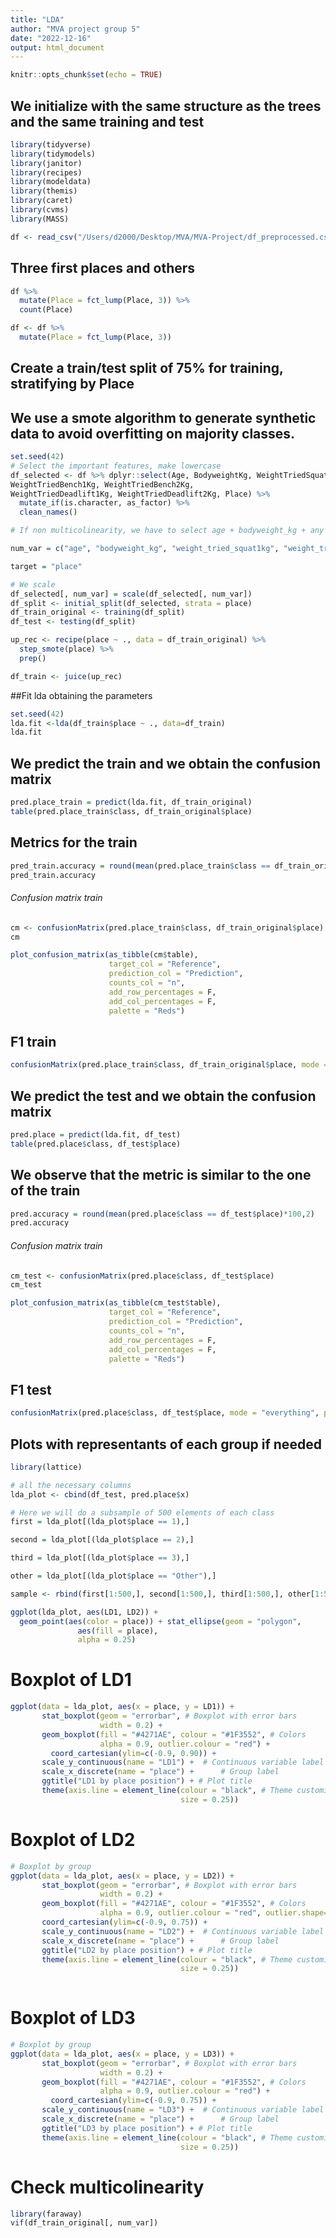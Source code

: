 ```yaml
---
title: "LDA"
author: "MVA project group 5"
date: "2022-12-16"
output: html_document
---
```


```r
knitr::opts_chunk$set(echo = TRUE)
```

## We initialize with the same structure as the trees and the same training and test
```r
library(tidyverse)
library(tidymodels)
library(janitor)
library(recipes)
library(modeldata)
library(themis)
library(caret)
library(cvms)
library(MASS)
```

```r
df <- read_csv("/Users/d2000/Desktop/MVA/MVA-Project/df_preprocessed.csv")
```

## Three first places and others
```r

df %>% 
  mutate(Place = fct_lump(Place, 3)) %>% 
  count(Place)

df <- df %>%
  mutate(Place = fct_lump(Place, 3))

```
## Create a train/test split of 75% for training, stratifying by Place
## We use a smote algorithm to generate synthetic data to avoid overfitting on majority classes.
```r
set.seed(42)
# Select the important features, make lowercase
df_selected <- df %>% dplyr::select(Age, BodyweightKg, WeightTriedSquat1Kg, WeightTriedSquat2Kg,
WeightTriedBench1Kg, WeightTriedBench2Kg,
WeightTriedDeadlift1Kg, WeightTriedDeadlift2Kg, Place) %>%
  mutate_if(is.character, as_factor) %>%
  clean_names()

# If non multicolinearity, we have to select age + bodyweight_kg + any of the lifted weights

num_var = c("age", "bodyweight_kg", "weight_tried_squat1kg", "weight_tried_squat2kg", "weight_tried_bench1kg", "weight_tried_bench2kg", "weight_tried_deadlift1kg", "weight_tried_deadlift2kg")

target = "place"

# We scale
df_selected[, num_var] = scale(df_selected[, num_var])
df_split <- initial_split(df_selected, strata = place)
df_train_original <- training(df_split)
df_test <- testing(df_split)

up_rec <- recipe(place ~ ., data = df_train_original) %>%
  step_smote(place) %>%
  prep()

df_train <- juice(up_rec)
```


##Fit lda obtaining the parameters
```r
set.seed(42)
lda.fit <-lda(df_train$place ~ ., data=df_train)
lda.fit
```

## We predict the train and we obtain the confusion matrix
```r
pred.place_train = predict(lda.fit, df_train_original)
table(pred.place_train$class, df_train_original$place)
```

## Metrics for the train
```r
pred_train.accuracy = round(mean(pred.place_train$class == df_train_original$place)*100,2)
pred_train.accuracy
```
###### Confusion matrix train
```r
cm <- confusionMatrix(pred.place_train$class, df_train_original$place)
cm

plot_confusion_matrix(as_tibble(cm$table),
                      target_col = "Reference",
                      prediction_col = "Prediction",
                      counts_col = "n",
                      add_row_percentages = F,
                      add_col_percentages = F,
                      palette = "Reds")

```

## F1 train
```r
confusionMatrix(pred.place_train$class, df_train_original$place, mode = "everything", positive="1")
```

## We predict the test and we obtain the confusion matrix
```r
pred.place = predict(lda.fit, df_test)
table(pred.place$class, df_test$place)
```
## We observe that the metric is similar to the one of the train
```r
pred.accuracy = round(mean(pred.place$class == df_test$place)*100,2)
pred.accuracy
```

###### Confusion matrix train
```r
cm_test <- confusionMatrix(pred.place$class, df_test$place)
cm_test

plot_confusion_matrix(as_tibble(cm_test$table),
                      target_col = "Reference",
                      prediction_col = "Prediction",
                      counts_col = "n",
                      add_row_percentages = F,
                      add_col_percentages = F,
                      palette = "Reds")

```
## F1 test
```r
confusionMatrix(pred.place$class, df_test$place, mode = "everything", positive="1")
```

## Plots with representants of each group if needed
```r
library(lattice)

# all the necessary columns
lda_plot <- cbind(df_test, pred.place$x)

# Here we will do a subsample of 500 elements of each class
first = lda_plot[(lda_plot$place == 1),]

second = lda_plot[(lda_plot$place == 2),]

third = lda_plot[(lda_plot$place == 3),]

other = lda_plot[(lda_plot$place == "Other"),]

sample <- rbind(first[1:500,], second[1:500,], third[1:500,], other[1:500,])

ggplot(lda_plot, aes(LD1, LD2)) +
  geom_point(aes(color = place)) + stat_ellipse(geom = "polygon",
               aes(fill = place), 
               alpha = 0.25)
```
# Boxplot of LD1
```r
ggplot(data = lda_plot, aes(x = place, y = LD1)) +
       stat_boxplot(geom = "errorbar", # Boxplot with error bars 
                    width = 0.2) +
       geom_boxplot(fill = "#4271AE", colour = "#1F3552", # Colors
                    alpha = 0.9, outlier.colour = "red") +
         coord_cartesian(ylim=c(-0.9, 0.90)) +
       scale_y_continuous(name = "LD1") +  # Continuous variable label
       scale_x_discrete(name = "place") +      # Group label
       ggtitle("LD1 by place position") + # Plot title
       theme(axis.line = element_line(colour = "black", # Theme customization
                                      size = 0.25))

```
# Boxplot of LD2
```r
# Boxplot by group
ggplot(data = lda_plot, aes(x = place, y = LD2)) +
       stat_boxplot(geom = "errorbar", # Boxplot with error bars 
                    width = 0.2) +
       geom_boxplot(fill = "#4271AE", colour = "#1F3552", # Colors
                    alpha = 0.9, outlier.colour = "red", outlier.shape=NA) +
       coord_cartesian(ylim=c(-0.9, 0.75)) +
       scale_y_continuous(name = "LD2") +  # Continuous variable label
       scale_x_discrete(name = "place") +      # Group label
       ggtitle("LD2 by place position") + # Plot title
       theme(axis.line = element_line(colour = "black", # Theme customization
                                      size = 0.25))
        
```

# Boxplot of LD3
```r
# Boxplot by group
ggplot(data = lda_plot, aes(x = place, y = LD3)) +
       stat_boxplot(geom = "errorbar", # Boxplot with error bars 
                    width = 0.2) +
       geom_boxplot(fill = "#4271AE", colour = "#1F3552", # Colors
                    alpha = 0.9, outlier.colour = "red") +
         coord_cartesian(ylim=c(-0.9, 0.75)) +
       scale_y_continuous(name = "LD3") +  # Continuous variable label
       scale_x_discrete(name = "place") +      # Group label
       ggtitle("LD3 by place position") + # Plot title
       theme(axis.line = element_line(colour = "black", # Theme customization
                                      size = 0.25))
```




# Check multicolinearity
```r
library(faraway)
vif(df_train_original[, num_var])
```